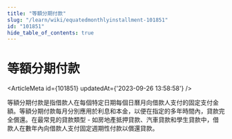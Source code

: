 ```yaml
---
title: "等額分期付款"
slug: "/learn/wiki/equatedmonthlyinstallment-101851"
id: "101851"
hide_table_of_contents: true
---
```



# 等額分期付款

<ArticleMeta id={101851} updatedAt={'2023-09-26 13:58:58'} />
<div className='border-solid border-b border-t-0 my-4 border-[var(--ifm-color-gray-300)]' />

等額分期付款是指借款人在每個特定日期每個日曆月向借款人支付的固定支付金額。等額分期付款每月分別應用於利息和本金，以便在指定的多年時間內，貸款完全償還。在最常見的貸款類型 - 如房地產抵押貸款、汽車貸款和學生貸款中，借款人在數年內向借款人支付固定週期性付款以償還貸款。
